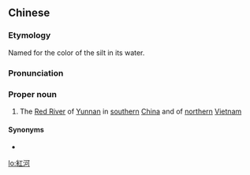{{also|红河}}
==Chinese==
{{zh-forms|s=红河}}
{{zh-wp|zh|en:Hong He}}

===Etymology===
Named for the color of the silt in its water.

===Pronunciation===
{{zh-pron
|m=Hóng Hé
|cat=pn
}}

===Proper noun===
{{zh-proper noun}}

# The [[Red River]] of [[Yunnan]] in [[southern]] [[China]] and of [[northern]] [[Vietnam]]

====Synonyms====
* {{zh-l|元江}}

[[lo:紅河]]